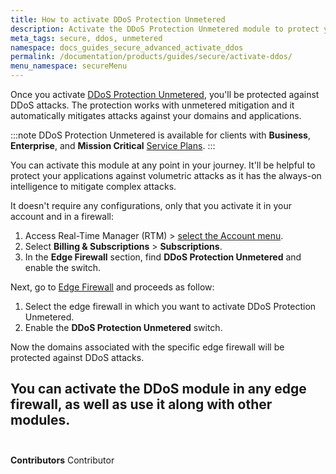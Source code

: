 ```yaml
---
title: How to activate DDoS Protection Unmetered
description: Activate the DDoS Protection Unmetered module to protect your applications agains volumetric attacks.
meta_tags: secure, ddos, unmetered
namespace: docs_guides_secure_advanced_activate_ddos
permalink: /documentation/products/guides/secure/activate-ddos/
menu_namespace: secureMenu
---
```



Once you activate [DDoS Protection Unmetered](/en/documentation/products/secure/edge-firewall/ddos-protection/), you'll be protected against DDoS attacks. The protection works with unmetered mitigation and it automatically mitigates attacks against your domains and applications.

:::note
DDoS Protection Unmetered is available for clients with **Business**, **Enterprise**, and **Mission Critical** [Service Plans](https://www.azion.com/en/pricing/#plans).
:::

You can activate this module at any point in your journey. It'll be helpful to protect your applications against volumetric attacks as it has the always-on intelligence to mitigate complex attacks.

It doesn't require any configurations, only that you activate it in your account and in a firewall:

1. Access Real-Time Manager (RTM) > [select the Account menu](/en/documentation/products/guides/how-to-access-rtm/#managing-the-account).
2. Select **Billing & Subscriptions** > **Subscriptions**.
3. In the **Edge Firewall** section, find **DDoS Protection Unmetered** and enable the switch.

Next, go to [Edge Firewall](/en/documentation/products/guides/secure/edge-firewall-configure-main-settings/#modules) and proceeds as follow:

1. Select the edge firewall in which you want to activate DDoS Protection Unmetered.
2. Enable the **DDoS Protection Unmetered** switch.

Now the domains associated with the specific edge firewall will be protected against DDoS attacks.

You can activate the DDoS module in any edge firewall, as well as use it along with other modules.
<br /><br />
---

**Contributors** <ContributorList>Contributor</ContributorList>
